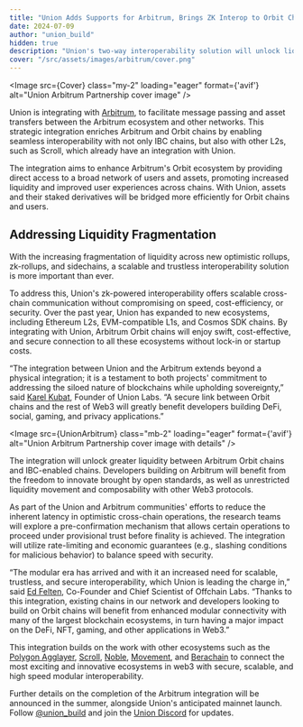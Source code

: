 ```yaml
---
title: "Union Adds Supports for Arbitrum, Brings ZK Interop to Orbit Chain"
date: 2024-07-09
author: "union_build"
hidden: true
description: "Union's two-way interoperability solution will unlock liquidity flows across Ethereum L2s, EVM-compatible L1s, and Cosmos/IBC chains."
cover: "/src/assets/images/arbitrum/cover.png"
---
```



<Image
  src={Cover}
  class="my-2"
  loading="eager"
  format={'avif'}
  alt="Union Arbitrum Partnership cover image"
/>

Union is integrating with [Arbitrum](https://arbitrum.io/), to facilitate message passing and asset transfers between the Arbitrum ecosystem and other networks.
This strategic integration enriches Arbitrum and Orbit chains by enabling seamless interoperability with not only IBC chains,
but also with other L2s, such as Scroll, which already have an integration with Union.

The integration aims to enhance Arbitrum's Orbit ecosystem by providing direct access to a broad network of users and assets,
promoting increased liquidity and improved user experiences across chains.
With Union, assets and their staked derivatives will be bridged more efficiently for Orbit chains and users.

## Addressing Liquidity Fragmentation

With the increasing fragmentation of liquidity across new optimistic rollups, zk-rollups, and sidechains,
a scalable and trustless interoperability solution is more important than ever.

To address this, Union's zk-powered interoperability offers scalable cross-chain communication without compromising on speed,
cost-efficiency, or security. Over the past year, Union has expanded to new ecosystems, including Ethereum L2s,
EVM-compatible L1s, and Cosmos SDK chains. By integrating with Union, Arbitrum Orbit chains will enjoy swift, cost-effective,
and secure connection to all these ecosystems without lock-in or startup costs.

“The integration between Union and the Arbitrum extends beyond a physical integration;
it is a testament to both projects' commitment to addressing the siloed nature of blockchains while upholding sovereignty,”
said [Karel Kubat](https://x.com/0xkaiserkarel), Founder of Union Labs. “A secure link between Orbit chains and the rest of Web3 will greatly benefit developers building DeFi,
social, gaming, and privacy applications.”

<Image
  src={UnionArbitrum}
  class="mb-2"
  loading="eager"
  format={'avif'}
  alt="Union Arbitrum Partnership cover image with details"
/>

The integration will unlock greater liquidity between Arbitrum Orbit chains and IBC-enabled chains.
Developers building on Arbitrum will benefit from the freedom to innovate brought by open standards,
as well as unrestricted liquidity movement and composability with other Web3 protocols.

As part of the Union and Arbitrum communities' efforts to reduce the inherent latency in optimistic cross-chain operations,
the research teams will explore a pre-confirmation mechanism that allows certain operations to proceed under provisional trust before finality is achieved.
The integration will utilize rate-limiting and economic guarantees (e.g., slashing conditions for malicious behavior) to balance speed with security. 

“The modular era has arrived and with it an increased need for scalable, trustless, and secure interoperability, which Union is leading the charge in,”
said [Ed Felten](https://www.linkedin.com/in/ed-felten-275171), Co-Founder and Chief Scientist of Offchain Labs. “Thanks to this integration,
existing chains in our network and developers looking to build on Orbit chains will benefit from enhanced modular connectivity with many of the largest blockchain ecosystems,
in turn having a major impact on the DeFi, NFT, gaming, and other applications in Web3.”

This integration builds on the work with other ecosystems such as the [Polygon Agglayer](https://union.build/blog/polygon-integration), [Scroll](https://union.build/blog/scroll-partnership),
[Noble](https://union.build/blog/noble-and-movement-partnership), [Movement](https://union.build/blog/noble-and-movement-partnership), and [Berachain](https://x.com/union_build/status/1793658292117377374)
to connect the most exciting and innovative ecosystems in web3 with secure, scalable, and high speed modular interoperability.

Further details on the completion of the Arbitrum integration will be announced in the summer,
alongside Union's anticipated mainnet launch. Follow [@union_build](https://x.com/union_build) and join the [Union Discord](https://discord.com/invite/union-build) for updates.
